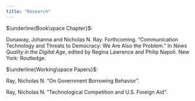 ```yaml
---
title: "Research"
---
```

$\underline{Book\space Chapter}$:

Dunaway, Johanna and Nicholas N. Ray. Forthcoming. "Communication Technology and Threats to Democracy: We Are Also the Problem." In $News\;Quality\;in \;the \;Digital \;Age$, edited by Regina Lawrence and Philip Napoli. New York: Routledge.

$\underline{Working\space Papers}$:

Ray, Nicholas N. "On Government Borrowing Behavior".

Ray, Nicholas N. "Technological Competition and U.S. Foreign Aid".